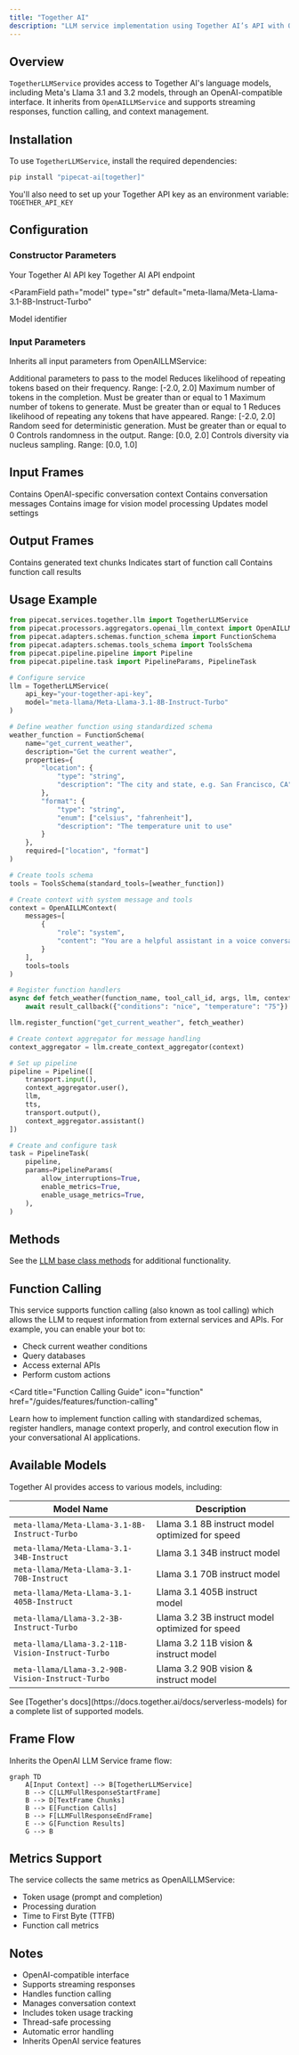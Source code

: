 ```yaml
---
title: "Together AI"
description: "LLM service implementation using Together AI’s API with OpenAI-compatible interface"
---
```


## Overview

`TogetherLLMService` provides access to Together AI's language models, including Meta's Llama 3.1 and 3.2 models, through an OpenAI-compatible interface. It inherits from `OpenAILLMService` and supports streaming responses, function calling, and context management.

## Installation

To use `TogetherLLMService`, install the required dependencies:

```bash
pip install "pipecat-ai[together]"
```

You'll also need to set up your Together API key as an environment variable: `TOGETHER_API_KEY`

## Configuration

### Constructor Parameters

<ParamField path="api_key" type="str" required>
  Your Together AI API key
</ParamField>

<ParamField path="base_url" type="str" default="https://api.together.xyz/v1">
  Together AI API endpoint
</ParamField>

<ParamField
  path="model"
  type="str"
  default="meta-llama/Meta-Llama-3.1-8B-Instruct-Turbo"
>
  Model identifier
</ParamField>

### Input Parameters

Inherits all input parameters from OpenAILLMService:

<ParamField path="extra" type="Optional[Dict[str, Any]]">
  Additional parameters to pass to the model
</ParamField>

<ParamField path="frequency_penalty" type="Optional[float]">
  Reduces likelihood of repeating tokens based on their frequency. Range: [-2.0,
  2.0]
</ParamField>

<ParamField path="max_completion_tokens" type="Optional[int]">
  Maximum number of tokens in the completion. Must be greater than or equal to 1
</ParamField>

<ParamField path="max_tokens" type="Optional[int]">
  Maximum number of tokens to generate. Must be greater than or equal to 1
</ParamField>

<ParamField path="presence_penalty" type="Optional[float]">
  Reduces likelihood of repeating any tokens that have appeared. Range: [-2.0,
  2.0]
</ParamField>

<ParamField path="seed" type="Optional[int]">
  Random seed for deterministic generation. Must be greater than or equal to 0
</ParamField>

<ParamField path="temperature" type="Optional[float]">
  Controls randomness in the output. Range: [0.0, 2.0]
</ParamField>

<ParamField path="top_p" type="Optional[float]">
  Controls diversity via nucleus sampling. Range: [0.0, 1.0]
</ParamField>

## Input Frames

<ParamField path="OpenAILLMContextFrame" type="Frame">
  Contains OpenAI-specific conversation context
</ParamField>

<ParamField path="LLMMessagesFrame" type="Frame">
  Contains conversation messages
</ParamField>

<ParamField path="VisionImageRawFrame" type="Frame">
  Contains image for vision model processing
</ParamField>

<ParamField path="LLMUpdateSettingsFrame" type="Frame">
  Updates model settings
</ParamField>

## Output Frames

<ParamField path="TextFrame" type="Frame">
  Contains generated text chunks
</ParamField>

<ParamField path="FunctionCallInProgressFrame" type="Frame">
  Indicates start of function call
</ParamField>

<ParamField path="FunctionCallResultFrame" type="Frame">
  Contains function call results
</ParamField>

## Usage Example

```python
from pipecat.services.together.llm import TogetherLLMService
from pipecat.processors.aggregators.openai_llm_context import OpenAILLMContext
from pipecat.adapters.schemas.function_schema import FunctionSchema
from pipecat.adapters.schemas.tools_schema import ToolsSchema
from pipecat.pipeline.pipeline import Pipeline
from pipecat.pipeline.task import PipelineParams, PipelineTask

# Configure service
llm = TogetherLLMService(
    api_key="your-together-api-key",
    model="meta-llama/Meta-Llama-3.1-8B-Instruct-Turbo"
)

# Define weather function using standardized schema
weather_function = FunctionSchema(
    name="get_current_weather",
    description="Get the current weather",
    properties={
        "location": {
            "type": "string",
            "description": "The city and state, e.g. San Francisco, CA"
        },
        "format": {
            "type": "string",
            "enum": ["celsius", "fahrenheit"],
            "description": "The temperature unit to use"
        }
    },
    required=["location", "format"]
)

# Create tools schema
tools = ToolsSchema(standard_tools=[weather_function])

# Create context with system message and tools
context = OpenAILLMContext(
    messages=[
        {
            "role": "system",
            "content": "You are a helpful assistant in a voice conversation. Keep responses concise."
        }
    ],
    tools=tools
)

# Register function handlers
async def fetch_weather(function_name, tool_call_id, args, llm, context, result_callback):
    await result_callback({"conditions": "nice", "temperature": "75"})

llm.register_function("get_current_weather", fetch_weather)

# Create context aggregator for message handling
context_aggregator = llm.create_context_aggregator(context)

# Set up pipeline
pipeline = Pipeline([
    transport.input(),
    context_aggregator.user(),
    llm,
    tts,
    transport.output(),
    context_aggregator.assistant()
])

# Create and configure task
task = PipelineTask(
    pipeline,
    params=PipelineParams(
        allow_interruptions=True,
        enable_metrics=True,
        enable_usage_metrics=True,
    ),
)
```

## Methods

See the [LLM base class methods](/server/base-classes/llm#methods) for additional functionality.

## Function Calling

This service supports function calling (also known as tool calling) which allows the LLM to request information from external services and APIs. For example, you can enable your bot to:

- Check current weather conditions
- Query databases
- Access external APIs
- Perform custom actions

<Card
  title="Function Calling Guide"
  icon="function"
  href="/guides/features/function-calling"
>
  Learn how to implement function calling with standardized schemas, register
  handlers, manage context properly, and control execution flow in your
  conversational AI applications.
</Card>

## Available Models

Together AI provides access to various models, including:

| Model Name                                       | Description                                     |
| ------------------------------------------------ | ----------------------------------------------- |
| `meta-llama/Meta-Llama-3.1-8B-Instruct-Turbo`    | Llama 3.1 8B instruct model optimized for speed |
| `meta-llama/Meta-Llama-3.1-34B-Instruct`         | Llama 3.1 34B instruct model                    |
| `meta-llama/Meta-Llama-3.1-70B-Instruct`         | Llama 3.1 70B instruct model                    |
| `meta-llama/Meta-Llama-3.1-405B-Instruct`        | Llama 3.1 405B instruct model                   |
| `meta-llama/Llama-3.2-3B-Instruct-Turbo`         | Llama 3.2 3B instruct model optimized for speed |
| `meta-llama/Llama-3.2-11B-Vision-Instruct-Turbo` | Llama 3.2 11B vision & instruct model           |
| `meta-llama/Llama-3.2-90B-Vision-Instruct-Turbo` | Llama 3.2 90B vision & instruct model           |

<Note>
  See [Together's docs](https://docs.together.ai/docs/serverless-models) for a
  complete list of supported models.
</Note>

## Frame Flow

Inherits the OpenAI LLM Service frame flow:

```mermaid
graph TD
    A[Input Context] --> B[TogetherLLMService]
    B --> C[LLMFullResponseStartFrame]
    B --> D[TextFrame Chunks]
    B --> E[Function Calls]
    B --> F[LLMFullResponseEndFrame]
    E --> G[Function Results]
    G --> B
```

## Metrics Support

The service collects the same metrics as OpenAILLMService:

- Token usage (prompt and completion)
- Processing duration
- Time to First Byte (TTFB)
- Function call metrics

## Notes

- OpenAI-compatible interface
- Supports streaming responses
- Handles function calling
- Manages conversation context
- Includes token usage tracking
- Thread-safe processing
- Automatic error handling
- Inherits OpenAI service features

